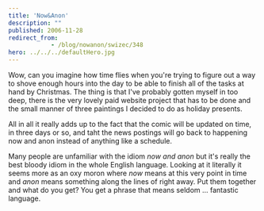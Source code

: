 ```yaml
---
title: 'Now&Anon'
description: ""
published: 2006-11-28
redirect_from: 
            - /blog/nowanon/swizec/348
hero: ../../../defaultHero.jpg
---
```

Wow, can you imagine how time flies when you&#x27;re trying to figure out a way to shove enough hours into the day to be able to finish all of the tasks at hand by Christmas. The thing is that I&#x27;ve probably gotten myself in too deep, there is the very lovely paid website project that has to be done and the small manner of three paintings I decided to do as holiday presents.

All in all it really adds up to the fact that the comic will be updated on time, in three days or so, and taht the news postings will go back to happening now and anon instead of anything like a schedule.

Many people are unfamiliar with the idiom _now and anon_ but it&#x27;s really the best bloody idiom in the whole English language. Looking at it literally it seems more as an oxy moron where _now_ means at this very point in time and _anon_ means something along the lines of right away. Put them together and what do you get? You get a phrase that means seldom ... fantastic language.